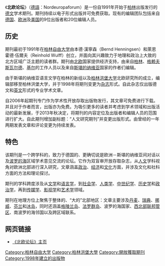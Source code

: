{{unreferenced|time=2017-02-09T12:46:02+00:00}}

{{Infobox Magazine
| title = 北歐論壇<br>Nordeuropaforum
| image_file = 
| image_size = 
| image_caption = 
| editor = [[Inken_Dose|Inken Dose]]
| editor_title = 主编
| staff_writer = 
| founder = 
| frequency = 
| circulation = 
| category = [[學術期刊|學術期刊]]
| company = 
| publisher = [[Bernd_Henningsen|Bernd Henningsen]]等
| firstdate = [[1998年|1998年]]
| country = [[德國|德國]]
| language = [[德文|德文]]
| website = [http://nordeuropaforum.de nordeuropaforum.de]
| issn = 1863-639X
| oclc = 
}}
《'''北欧论坛'''》（[[德語|德語]]：Nordeuropaforum）是一份自1991年开始于[[柏林|柏林]]出版发行的[[德文|德文]]学术期刊。期刊持续以电子形式出版并可免费获取。现有的编辑团队包括来自[[德国|德国]]、[[欧洲|欧洲]]及[[美国|美国]]的9位出版者和20位编辑人员。

== 历史 ==
期刊最初于1991年在[[柏林自由大学|柏林自由大学]]由本德·漢寧森（Bernd Henningsen）和萊恩霍德·伍爾夫（Reinhold Wulff）创立，并面向其兴趣致力于地理和政治上大致的北方区域广泛主题的读者群。期刊由[[北欧|北欧]]国家提供经济支持，由来自[[柏林|柏林]]、[[格赖夫斯瓦尔德|格赖夫斯瓦尔德]]、[[基尔|基尔]]的工作人员以及来自[[斯堪的纳维亚|斯堪的纳维亚]]国家的作者们编辑。

由于斯堪的纳维亚语言文学在柏林的新组以及[[柏林洪堡大学|柏林洪堡大学]]北欧研究所的成立，编辑部移至柏林洪堡大学，并于1998年将期刊变更为[[杂志|杂志]]形式。自此杂志仅出版德文和[[英文|英文]]形式的专业学术文章。

自2006年起期刊专门作为学术性开放存取出版物发行，其文章可免费进行下载。并且对于作者而言，出版亦为免费。为吸引更多的读者并考虑到学术领域和出版活动的最新发展，于2013年秋决定，将期刊的内容定位及出版者和编辑人员的范围进行扩大。自此期刊增加副标题：“人文研究期刊”并变更出版形式。由曾经的一年两期发表文章和评论变更为持续发表。

== 特色 ==
该期刊是一个跨学科的，致力于德国的、更确切说是欧洲－斯堪的纳维亚间对话以及[[波罗的海|波罗的海]]区域学术意见交流的论坛。它作为双盲审开放存取杂志，从[[人文|人文]]学科视角对欧洲北部进行深入研究，文章涵盖[[政治|政治]]、[[经济|经济]]和[[文化|文化]]方面，并涉及文化和社科方面的方法和理论探讨。

期刊的学科跨度涉及从[[文学|文学]]和[[语言学|语言学]]，到[[社会学|社会学]]、[[人类学|人类学]]、[[中世纪学|中世纪学]]、[[历史学|历史学]]和[[政治学|政治学]]，再到[[传媒学|传媒学]]、[[影视学|影视学]]和[[艺术学|艺术学]]领域。

期刊在地理方位上聚焦于整体的、“大的”北部地区：文章主要涉及[[丹麦|丹麦]]、[[瑞典|瑞典]]、[[挪威|挪威]]、[[芬兰|芬兰]]和[[冰岛|冰岛]]，同时还涵盖[[格陵兰岛|格陵兰岛]]、[[法罗群岛|法罗群岛]]、波罗的海国家、[[西北部联邦管区|西北部联邦管区]]、南波罗的海邻国以及跨区域联系。

== 网页链接 ==
* [http://www.nordeuropaforum.de/ 《北欧论坛》主页]{{Wayback|url=http://www.nordeuropaforum.de/ |date=20180423214659 }}

[[Category:柏林自由大学|Category:柏林自由大学]]
[[Category:柏林洪堡大學|Category:柏林洪堡大學]]
[[Category:開放獲取期刊|Category:開放獲取期刊]]
[[Category:1998年建立的出版物|Category:1998年建立的出版物]]